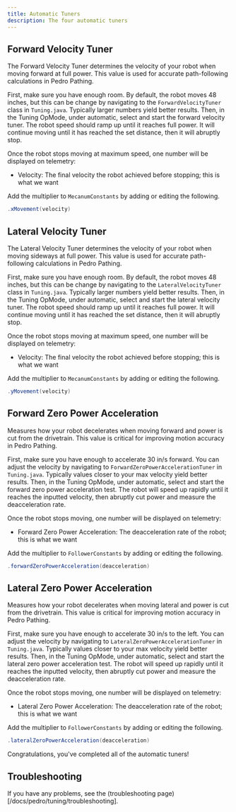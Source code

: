 ```yaml
---
title: Automatic Tuners
description: The four automatic tuners
---
```


## Forward Velocity Tuner

<Callout title="Purpose" type="info">
  The Forward Velocity Tuner determines the velocity of your robot when moving forward at full power. 
  This value is used for accurate path-following calculations in Pedro Pathing.
</Callout>

First, make sure you have enough room. By default, the robot moves 48 inches, but this can be 
change by navigating to the `ForwardVelocityTuner` class in `Tuning.java`. Typically larger numbers yield
better results. Then, in the Tuning OpMode, under automatic, select and start the forward velocity tuner. The 
robot speed should ramp up until it reaches full power. It will continue moving until it has reached the set distance,
then it will abruptly stop.

Once the robot stops moving at maximum speed, one number will be displayed on telemetry:

- Velocity: The final velocity the robot achieved before stopping; this is what we want

Add the multiplier to `MecanumConstants` by adding or editing the following.

```java title="Constants.java"
.xMovement(velocity)
```

## Lateral Velocity Tuner

<Callout title="Purpose" type="info">
  The Lateral Velocity Tuner determines the velocity of your robot when moving sideways at full power. 
  This value is used for accurate path-following calculations in Pedro Pathing.
</Callout>

First, make sure you have enough room. By default, the robot moves 48 inches, but this can be 
change by navigating to the `LateralVelocityTuner` class in `Tuning.java`. Typically larger numbers yield
better results. Then, in the Tuning OpMode, under automatic, select and start the lateral velocity tuner. The 
robot speed should ramp up until it reaches full power. It will continue moving until it has reached the set distance,
then it will abruptly stop.

Once the robot stops moving at maximum speed, one number will be displayed on telemetry:

- Velocity: The final velocity the robot achieved before stopping; this is what we want

Add the multiplier to `MecanumConstants` by adding or editing the following.

```java title="Constants.java"
.yMovement(velocity)
```

## Forward Zero Power Acceleration

<Callout title="Purpose" type="info">
  Measures how your robot decelerates when moving forward and power is cut from the drivetrain. 
  This value is critical for improving motion accuracy in Pedro Pathing.
</Callout>

First, make sure you have enough to accelerate 30 in/s forward. You can adjust the velocity
by navigating to `ForwardZeroPowerAccelerationTuner` in `Tuning.java`. Typically values closer to your 
max velocity yield better results. Then, in the Tuning OpMode, under automatic, select and start the forward 
zero power acceleration test. The robot will speed up rapidly until it reaches the inputted velocity, then
abruptly cut power and measure the deacceleration rate.

Once the robot stops moving, one number will be displayed on telemetry:

- Forward Zero Power Acceleration: The deacceleration rate of the robot; this is what we want

Add the multiplier to `FollowerConstants` by adding or editing the following.

```java title="Constants.java"
.forwardZeroPowerAcceleration(deacceleration)
```

## Lateral Zero Power Acceleration

<Callout title="Purpose" type="info">
  Measures how your robot decelerates when moving lateral and power is cut from the drivetrain. 
  This value is critical for improving motion accuracy in Pedro Pathing.
</Callout>

First, make sure you have enough to accelerate 30 in/s to the left. You can adjust the velocity
by navigating to `LateralZeroPowerAccelerationTuner` in `Tuning.java`. Typically values closer to your 
max velocity yield better results. Then, in the Tuning OpMode, under automatic, select and start the lateral 
zero power acceleration test. The robot will speed up rapidly until it reaches the inputted velocity, then
abruptly cut power and measure the deacceleration rate.

Once the robot stops moving, one number will be displayed on telemetry:

- Lateral Zero Power Acceleration: The deacceleration rate of the robot; this is what we want

Add the multiplier to `FollowerConstants` by adding or editing the following.

```java title="Constants.java"
.lateralZeroPowerAcceleration(deacceleration)
```

Congratulations, you've completed all of the automatic tuners!

## Troubleshooting

If you have any problems, see the (troubleshooting page)[/docs/pedro/tuning/troubleshooting].